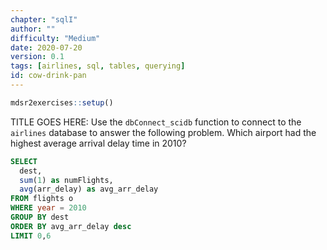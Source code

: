 ```yaml
---
chapter: "sqlI"
author: ""
difficulty: "Medium"
date: 2020-07-20 
version: 0.1
tags: [airlines, sql, tables, querying]
id: cow-drink-pan
---
```


```r
mdsr2exercises::setup()
```

TITLE GOES HERE:  Use the `dbConnect_scidb` function to connect to the `airlines` database to answer the following problem.
Which airport had the highest average arrival delay time in 2010? 

<!--begin-answer-->

```sql
SELECT 
  dest, 
  sum(1) as numFlights,
  avg(arr_delay) as avg_arr_delay
FROM flights o
WHERE year = 2010
GROUP BY dest
ORDER BY avg_arr_delay desc
LIMIT 0,6
```  

<!--end-answer-->
